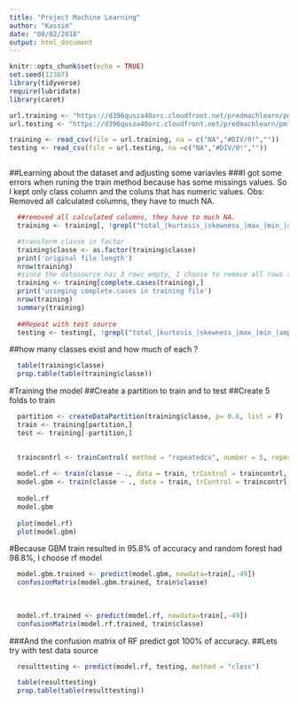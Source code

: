 ```yaml
---
title: "Project Machine Learning"
author: "Kassim"
date: "08/02/2018"
output: html_document
---
```


```r
knitr::opts_chunk$set(echo = TRUE)
set.seed(12367)
library(tidyverse)
require(lubridate)
library(caret)

url.training <- "https://d396qusza40orc.cloudfront.net/predmachlearn/pml-training.csv"
url.testing <- "https://d396qusza40orc.cloudfront.net/predmachlearn/pml-testing.csv"

training <- read_csv(file = url.training, na = c("NA","#DIV/0!",""))
testing <- read_csv(file = url.testing, na =c("NA","#DIV/0!",""))



```
##Learning about the dataset and adjusting some variavles
###I got some errors when runing the train method because has some missings values. So I kept only class column and the coluns that has numeric values. Obs: Removed all calculated columns, they have to much NA. 
```r

  ##removed all calculated columns, they have to much NA. 
  training <- training[, !grepl("total_|kurtosis_|skewness_|max_|min_|amplitude_|var_|avg_|stddev_|timestamp|window|X1|user_name", colnames(training))]

  #transform classe in factor
  training$classe <- as.factor(training$classe)
  print('original file length')
  nrow(training)
  #since the datasource has 3 rows empty, I choose to remove all rows that has NA
  training <- training[complete.cases(training),]
  print('usinging complete.cases in training file')
  nrow(training)
  summary(training)
  
  ##Repeat with test source
  testing <- testing[, !grepl("total_|kurtosis_|skewness_|max_|min_|amplitude_|var_|avg_|stddev_|timestamp|window|X1|user_name", colnames(testing))]
```
##how many classes exist and how much of each ?
```r
  table(training$classe)
  prop.table(table(training$classe))
```


#Training the model
##Create a partition to train and to test
##Create 5 folds to train
```r
  partition <- createDataPartition(training$classe, p= 0.6, list = F)
  train <- training[partition,]
  test <- training[-partition,] 

  
  traincontrl <- trainControl( method = "repeatedcv", number = 5, repeats = 3)
  
  model.rf <- train(classe ~ ., data = train, trControl = traincontrl, method = "rf")
  model.gbm <- train(classe ~ ., data = train, trControl = traincontrl, method = "gbm")
  
  model.rf 
  model.gbm  
  
  plot(model.rf)
  plot(model.gbm)
```
#Because GBM train resulted in 95.8% of accuracy and random forest had 98.8%, I choose rf model
```r

  model.gbm.trained <- predict(model.gbm, newdata=train[,-49])
  confusionMatrix(model.gbm.trained, train$classe)
  
  
  
  model.rf.trained <- predict(model.rf, newdata=train[,-49])
  confusionMatrix(model.rf.trained, train$classe)
```
###And the confusion matrix of RF predict got 100% of accuracy.
##Lets try with test data source

```r
  resulttesting <- predict(model.rf, testing, method = "class")

  table(resulttesting)
  prop.table(table(resulttesting))
```



